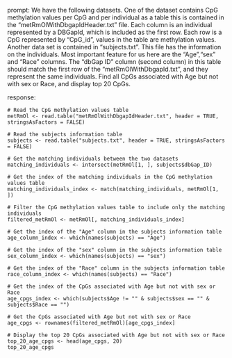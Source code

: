prompt:
We have the following datasets. One of the dataset contains CpG methylation values per CpG and per individual as a table this is contained in the “metRmOlWithDbgapIdHeader.txt” file. Each column is an individual represented by a DBGapId, which is included as the first row. Each row is a CpG represented by "CpG_id", values in the table are methylation values. Another data set is contained in “subjects.txt”. This file has the information on the individuals. Most important feature for us here are the "Age","sex" and "Race" columns. The "dbGap ID" column (second column) in this table should match the first row of the "metRmOlWithDbgapId.txt", and they represent the same individuals. Find all CpGs associated with Age but not with sex or Race, and display top 20 CpGs.

response:
```
# Read the CpG methylation values table
metRmOl <- read.table("metRmOlWithDbgapIdHeader.txt", header = TRUE, stringsAsFactors = FALSE)

# Read the subjects information table
subjects <- read.table("subjects.txt", header = TRUE, stringsAsFactors = FALSE)

# Get the matching individuals between the two datasets
matching_individuals <- intersect(metRmOl[1, ], subjects$dbGap_ID)

# Get the index of the matching individuals in the CpG methylation values table
matching_individuals_index <- match(matching_individuals, metRmOl[1, ])

# Filter the CpG methylation values table to include only the matching individuals
filtered_metRmOl <- metRmOl[, matching_individuals_index]

# Get the index of the "Age" column in the subjects information table
age_column_index <- which(names(subjects) == "Age")

# Get the index of the "sex" column in the subjects information table
sex_column_index <- which(names(subjects) == "sex")

# Get the index of the "Race" column in the subjects information table
race_column_index <- which(names(subjects) == "Race")

# Get the index of the CpGs associated with Age but not with sex or Race
age_cpgs_index <- which(subjects$Age != "" & subjects$sex == "" & subjects$Race == "")

# Get the CpGs associated with Age but not with sex or Race
age_cpgs <- rownames(filtered_metRmOl)[age_cpgs_index]

# Display the top 20 CpGs associated with Age but not with sex or Race
top_20_age_cpgs <- head(age_cpgs, 20)
top_20_age_cpgs
```

